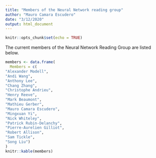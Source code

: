 ```yaml
---
title: "Members of the Neural Network reading group"
author: "Mauro Camara Escudero"
date: "3/12/2020"
output: html_document
---
```


```r
knitr::opts_chunk$set(echo = TRUE)
```

The current members of the Neural Network Reading Group are listed below.
```r

members <- data.frame(
  Members = c(
"Alexander Modell",
"Andi Wang",
"Anthony Lee",
"Chang Zhang",
"Christophe Andrieu",
"Henry Reeve",
"Mark Beaumont",
"Mathieu Gerber",
"Mauro Camara Escudero",
"Mingxuan Yi",
"Nick Whiteley",
"Patrick Rubin-Delanchy",
"Pierre-Aurelien Gilliot",
"Robert Allison",
"Sam Tickle",
"Song Liu")
)
knitr::kable(members)
```

